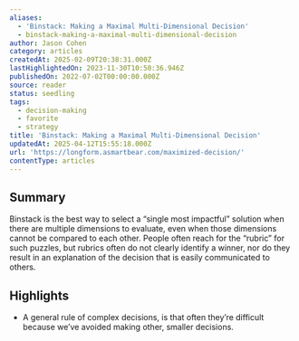 ```yaml
---
aliases:
  - 'Binstack: Making a Maximal Multi-Dimensional Decision'
  - binstack-making-a-maximal-multi-dimensional-decision
author: Jason Cohen
category: articles
createdAt: 2025-02-09T20:38:31.000Z
lastHighlightedOn: 2023-11-30T10:50:36.946Z
publishedOn: 2022-07-02T00:00:00.000Z
source: reader
status: seedling
tags:
  - decision-making
  - favorite
  - strategy
title: 'Binstack: Making a Maximal Multi-Dimensional Decision'
updatedAt: 2025-04-12T15:55:18.000Z
url: 'https://longform.asmartbear.com/maximized-decision/'
contentType: articles
---
```

## Summary

Binstack is the best way to select a “single most impactful” solution when there are multiple dimensions to evaluate, even when those dimensions cannot be compared to each other. People often reach for the “rubric” for such puzzles, but rubrics often do not clearly identify a winner, nor do they result in an explanation of the decision that is easily communicated to others.

## Highlights

- A general rule of complex decisions, is that often they’re difficult because we’ve avoided making other, smaller decisions.
